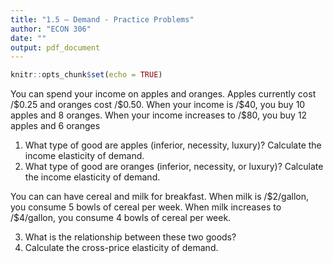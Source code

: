 ```yaml
---
title: "1.5 — Demand - Practice Problems"
author: "ECON 306"
date: ""
output: pdf_document
---
```


```r
knitr::opts_chunk$set(echo = TRUE)
```

You can spend your income on apples and oranges. Apples currently cost /$0.25 and oranges cost /$0.50. When your income is /$40, you buy 10 apples and 8 oranges. When your income increases to /$80, you buy 12 apples and 6 oranges

1. What type of good are apples (inferior, necessity, luxury)? Calculate the income elasticity of demand.
2. What type of good are oranges (inferior, necessity, or luxury)? Calculate the income elasticity of demand.

You can can have cereal and milk for breakfast. When milk is /$2/gallon, you consume 5 bowls of cereal per week. When milk increases to /$4/gallon, you consume 4 bowls of cereal per week.

3. What is the relationship between these two goods?
4. Calculate the cross-price elasticity of demand.